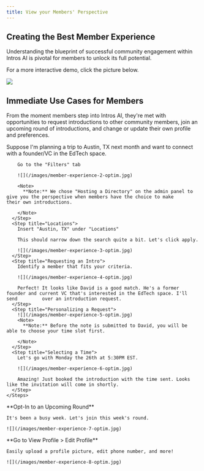 ```yaml
---
title: View your Members' Perspective
---
```


Creating the Best Member Experience
-----------------------------------

Understanding the blueprint of successful community engagement within Intros AI is pivotal for members to unlock its full potential.

For a more interactive demo, click the picture below.

![](/images/perspective1.png)

Immediate Use Cases for Members
----------------------------------

From the moment members step into Intros AI, they're met with opportunities to request introductions to other community members, join an upcoming round of introductions, and change or update their own profile and preferences.

<Tabs>
  <Tab title="Requesting Introductions">
    <Steps>
      <Step title="Utilizing Filters">
        Suppose I'm planning a trip to Austin, TX next month and want to connect with a founder/VC in the EdTech space.

        Go to the "Filters" tab

        ![](/images/member-experience-2-optim.jpg)

        <Note>
          **Note:** We chose "Hosting a Directory" on the admin panel to give you the perspective when members have the choice to make                their own introductions. 

        </Note>
      </Step>
      <Step title="Locations">
        Insert "Austin, TX" under "Locations"

        This should narrow down the search quite a bit. Let's click apply.

        ![](/images/member-experience-3-optim.jpg)
      </Step>
      <Step title="Requesting an Intro">
        Identify a member that fits your criteria.

        ![](/images/member-experience-4-optim.jpg)

        Perfect! It looks like David is a good match. He's a former founder and current VC that's interested in the EdTech space. I'll send         over an introduction request.
      </Step>
      <Step title="Personalizing a Request">
        ![](/images/member-experience-5-optim.jpg)
        <Note>
          **Note:** Before the note is submitted to David, you will be able to choose your time slot first. 

        </Note>
      </Step>
      <Step title="Selecting a Time">
        Let's go with Monday the 26th at 5:30PM EST.

        ![](/images/member-experience-6-optim.jpg)

        Amazing! Just booked the introduction with the time sent. Looks like the invitation will come in shortly.
      </Step>
    </Steps>
  </Tab>
  <Tab title="Joining Upcoming Rounds">
    **Opt-In to an Upcoming Round**

    It's been a busy week. Let's join this week's round.

    ![](/images/member-experience-7-optim.jpg)
  </Tab>
  <Tab title="Changing Preferences">
    **Go to View Profile > Edit Profile**

    Easily upload a profile picture, edit phone number, and more!

    ![](/images/member-experience-8-optim.jpg)
  </Tab>
</Tabs>
